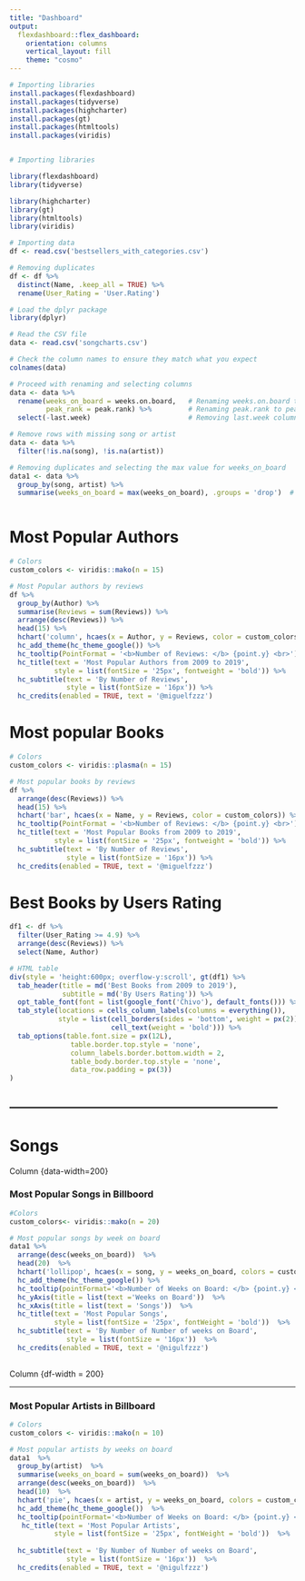 ---
title: "Dashboard"
output: 
  flexdashboard::flex_dashboard:
    orientation: columns
    vertical_layout: fill
    theme: "cosmo"
---


```{r setup, include=FALSE}
# Importing libraries
install.packages(flexdashboard)
install.packages(tidyverse)
install.packages(highcharter)
install.packages(gt)
install.packages(htmltools)
install.packages(viridis)


# Importing libraries

library(flexdashboard)
library(tidyverse)

library(highcharter)
library(gt)
library(htmltools)
library(viridis)

```
```{r}
# Importing data
df <- read.csv('bestsellers_with_categories.csv')

# Removing duplicates
df <- df %>%
  distinct(Name, .keep_all = TRUE) %>%
  rename(User_Rating = 'User.Rating')
```


```{r}
# Load the dplyr package
library(dplyr)

# Read the CSV file
data <- read.csv('songcharts.csv')

# Check the column names to ensure they match what you expect
colnames(data)

# Proceed with renaming and selecting columns
data <- data %>%
  rename(weeks_on_board = weeks.on.board,   # Renaming weeks.on.board to weeks_on_board
         peak_rank = peak.rank) %>%         # Renaming peak.rank to peak_rank
  select(-last.week)                        # Removing last.week column

# Remove rows with missing song or artist
data <- data %>%
  filter(!is.na(song), !is.na(artist))

# Removing duplicates and selecting the max value for weeks_on_board
data1 <- data %>%
  group_by(song, artist) %>%
  summarise(weeks_on_board = max(weeks_on_board), .groups = 'drop')  # Use .groups to avoid group warnings



```

# Most Popular Authors

```{r}
# Colors
custom_colors <- viridis::mako(n = 15)

# Most Popular authors by reviews
df %>%
  group_by(Author) %>%
  summarise(Reviews = sum(Reviews)) %>%
  arrange(desc(Reviews)) %>%
  head(15) %>%
  hchart('column', hcaes(x = Author, y = Reviews, color = custom_colors)) %>%
  hc_add_theme(hc_theme_google()) %>%
  hc_tooltip(PointFormat = '<b>Number of Reviews: </b> {point.y} <br>') %>%
  hc_title(text = 'Most Popular Authors from 2009 to 2019',
           style = list(fontSize = '25px', fontweight = 'bold')) %>%
  hc_subtitle(text = 'By Number of Reviews',
              style = list(fontSize = '16px')) %>%
  hc_credits(enabled = TRUE, text = '@miguelfzzz')

```

# Most popular Books

```{r}
# Colors
custom_colors <- viridis::plasma(n = 15)

# Most popular books by reviews
df %>%
  arrange(desc(Reviews)) %>%
  head(15) %>%
  hchart('bar', hcaes(x = Name, y = Reviews, color = custom_colors)) %>%
  hc_tooltip(PointFormat = '<b>Number of Reviews: </b> {point.y} <br>') %>%
  hc_title(text = 'Most Popular Books from 2009 to 2019',
           style = list(fontSize = '25px', fontweight = 'bold')) %>%
  hc_subtitle(text = 'By Number of Reviews',
              style = list(fontSize = '16px')) %>%
  hc_credits(enabled = TRUE, text = '@miguelfzzz')

```


# Best Books by Users Rating

```{r}
df1 <- df %>%
  filter(User_Rating >= 4.9) %>%
  arrange(desc(Reviews)) %>%
  select(Name, Author)
```

```{r}
# HTML table
div(style = 'height:600px; overflow-y:scroll', gt(df1) %>%
  tab_header(title = md('Best Books from 2009 to 2019'),
             subtitle = md('By Users Rating')) %>%
  opt_table_font(font = list(google_font('Chivo'), default_fonts())) %>%
  tab_style(locations = cells_column_labels(columns = everything()),
            style = list(cell_borders(sides = 'bottom', weight = px(2)),
                         cell_text(weight = 'bold'))) %>%
  tab_options(table.font.size = px(12L),
               table.border.top.style = 'none',
               column_labels.border.bottom.width = 2,
               table_body.border.top.style = 'none',
               data_row.padding = px(3))
)
```






## --------------------------------------------------------------------

# Songs

Column {data-width=200}

### Most Popular Songs in Billboord

```{r}
#Colors
custom_colors<- viridis::mako(n = 20)

# Most popular songs by week on board
data1 %>%
  arrange(desc(weeks_on_board))  %>%
  head(20)  %>%
  hchart('lollipop', hcaes(x = song, y = weeks_on_board, colors = custom_colors))  %>%
  hc_add_theme(hc_theme_google()) %>%
  hc_tooltip(pointFormat='<b>Number of Weeks on Board: </b> {point.y} <dr>')  %>%
  hc_yAxis(title = list(text ='Weeks on Board'))  %>%
  hc_xAxis(title = list(text = 'Songs'))  %>%
  hc_title(text = 'Most Popular Songs',
           style = list(fontSize = '25px', fontWeight = 'bold'))  %>%
  hc_subtitle(text = 'By Number of Number of weeks on Board',
              style = list(fontSize = '16px'))  %>%
  hc_credits(enabled = TRUE, text = '@nigulfzzz')
  


```

Column {df-width = 200}

------------------------------------------------------------------------

### Most Popular Artists in Billboard

```{r}
# Colors
custom_colors <- viridis::mako(n = 10)

# Most popular artists by weeks on board
data1  %>%
  group_by(artist)  %>%
  summarise(weeks_on_board = sum(weeks_on_board))  %>%
  arrange(desc(weeks_on_board))  %>%
  head(10)  %>%
  hchart('pie', hcaes(x = artist, y = weeks_on_board, colors = custom_colors))  %>%
  hc_add_theme(hc_theme_google())  %>%
  hc_tooltip(pointFormat='<b>Number of Weeks on Board: </b> {point.y} <dr>')  %>%
   hc_title(text = 'Most Popular Artists',
           style = list(fontSize = '25px', fontWeight = 'bold'))  %>%
  
  hc_subtitle(text = 'By Number of Number of weeks on Board',
              style = list(fontSize = '16px'))  %>%
  hc_credits(enabled = TRUE, text = '@nigulfzzz')
  
```
